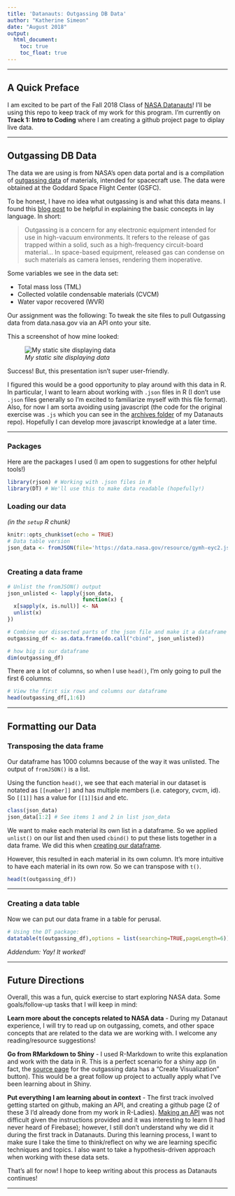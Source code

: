 ```yaml
---
title: 'Datanauts: Outgassing DB Data'
author: "Katherine Simeon"
date: "August 2018"
output: 
  html_document:
    toc: true
    toc_float: true
---
```

  
  
***  
  
## A Quick Preface  
  
I am excited to be part of the Fall 2018 Class of [NASA Datanauts](https://open.nasa.gov/explore/datanauts/)! I'll be using this repo to keep track of my work for this program. I'm currently on **Track 1: Intro to Coding** where I am creating a github project page to diplay live data.  
  
***
  
## Outgassing DB Data  
  
The data we are using is from NASA's open data portal and is a compilation of [outgassing data](https://data.nasa.gov/Applied-Science/Outgassing-Db/r588-f7pr) of materials, intended for spacecraft use. The data were obtained at the Goddard Space Flight Center (GSFC).    
  
To be honest, I have no idea what outgassing is and what this data means. I found this [blog post](http://mwexpert.typepad.com/rog_blog/2010/11/what-is-outgassing-and-when-does-it-matter.html) to be helpful in explaining the basic concepts in lay language. In short:
   
> Outgassing is a concern for any electronic equipment intended for use in high-vacuum environments. It refers to the release of gas trapped within a solid, such as a high-frequency circuit-board material... In space-based equipment, released gas can condense on such materials as camera lenses, rendering them inoperative.
   
Some variables we see in the data set:  
  
* Total mass loss (TML)    
* Collected volatile condensable materials (CVCM)   
* Water vapor recovered (WVR)
   
   
Our assignment was the following: To tweak the site files to pull Outgassing data from data.nasa.gov via an API onto your site.  
  
This a screenshot of how mine looked:  
  
![*My static site displaying data*](mypage.png)  
  
  
  
Success! But, this presentation isn't super user-friendly.
   
   
I figured this would be a good opportunity to play around with this data in R. In particular, I want to learn about working with `.json` files in R (I don't use `.json` files generally so I'm excited to familiarize myself with this file format). Also, for now I am sorta avoiding using javascript (the code for the original exercise was `.js` which you can see in the [archives folder](https://github.com/katherinesimeon/datanauts/tree/master/Archive) of my Datanauts repo). Hopefully I can develop more javascript knowledge at a later time.    
  
  
***
  
### Packages  
  
Here are the packages I used (I am open to suggestions for other helpful tools!)  
  
```r
library(rjson) # Working with .json files in R
library(DT) # We'll use this to make data readable (hopefully!)
```
  

### Loading our data   
  
*(in the `setup` R chunk)*
  
```r
knitr::opts_chunk$set(echo = TRUE)
# Data table version
json_data <- fromJSON(file='https://data.nasa.gov/resource/gymh-eyc2.json')
  
```
  
### Creating a data frame {#createdf} 
  
```r
# Unlist the fromJSON() output
json_unlisted <- lapply(json_data, 
                        function(x) {
  x[sapply(x, is.null)] <- NA
  unlist(x)
})

# Combine our dissected parts of the json file and make it a dataframe
outgassing_df <- as.data.frame(do.call("cbind", json_unlisted))

# how big is our dataframe 
dim(outgassing_df) 
```
  
  
There are a lot of columns, so when I use `head()`, I'm only going to pull the first 6 columns:  
    
```r
# View the first six rows and columns our dataframe
head(outgassing_df[,1:6])
```
  
***
  
## Formatting our Data  
  
### Transposing the data frame
   
Our dataframe has 1000 columns because of the way it was unlisted. The output of `fromJSON()` is a list.  
  
Using the function `head()`, we see that each material in our dataset is notated as `[[number]]` and has multiple members (i.e. category, cvcm, id). So `[[1]]` has a value for `[[1]]$id` and etc.   

```r
class(json_data)
json_data[1:2] # See items 1 and 2 in list json_data
```
  
We want to make each material its own list in a dataframe. So we applied `unlist()` on our list and then used `cbind()` to put these lists together in a data frame. We did this when [creating our dataframe](#createdf).  
  
However, this resulted in each material in its own column. It's more intuitive to have each material in its own row. So we can transpose with `t()`.    
  
```r
head(t(outgassing_df))
```
  
  
***
  
### Creating a data table   
  
Now we can put our data frame in a table for perusal.  
  
  

```r
# Using the DT package:
datatable(t(outgassing_df),options = list(searching=TRUE,pageLength=6))
```
  
  
*Addendum: Yay! It worked!*    
  
  
***   
  
## Future Directions  
  
Overall, this was a fun, quick exercise to start exploring NASA data. Some goals/follow-up tasks that I will keep in mind:  
  
**Learn more about the concepts related to NASA data** - During my Datanaut experience, I will try to read up on outgassing, comets, and other space concepts that are related to the data we are working with. I welcome any reading/resource suggestions!

**Go from RMarkdown to Shiny** - I used R-Markdown to write this explanation and work with the data in R. This is a perfect scenario for a shiny app (in fact, the [source page](https://data.nasa.gov/Applied-Science/Outgassing-Db/r588-f7pr) for the outgassing data has a "Create Visualization" button). This would be a great follow up project to actually apply what I've been learning about in Shiny.  
  
**Put everything I am learning about in context** - The first track involved getting started on github, making an API, and creating a github page (2 of these 3 I'd already done from my work in R-Ladies). [Making an API](https://nasadatanauts.github.io/alexbelloni/track1lesson2/index.html) was not difficult given the instructions provided and it was interesting to learn (I had never heard of Firebase); however, I still don't understand why we did it during the first track in Datanauts. During this learning process, I want to make sure I take the time to think/reflect on why we are learning specific techniques and topics. I also want to take a hypothesis-driven approach when working with these data sets.       
  
  
  
That's all for now! I hope to keep writing about this process as Datanauts continues!
  
***


